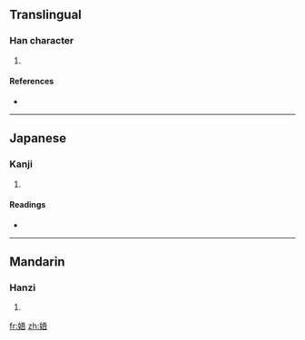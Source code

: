 ==Translingual==

===Han character===
{{Han char|rn=38|rad=女|as=07|sn=10|four=|canj=女一一口 (VMMR)}}

# {{defn|Han|sort=女07}}

====References====
* {{Han ref|kx=0263.160|dkj=06338|dj=0530.030|hdz=21050.030|uh=5A2A|ud=23082}}

----

==Japanese==

===Kanji===
{{ja-kanji|grade=|rs=女07}}

# {{defn|Japanese|sort=女07}}

====Readings====
* {{ja-readings|on=[[ご]] (go), [[ぎょ]] (gyo)|kun=[[おんな]] (onna)}}

----

==Mandarin==

===Hanzi===
{{cmn-hanzi|pin=[[āi]] ([[ai1]]), [[wú]] ([[wu2]])|wg=ai<sup>1</sup>, wu<sup>2</sup>}}

# {{defn|Mandarin|sort=女07}}

[[fr:娪]]
[[zh:娪]]